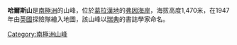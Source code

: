 {{coord|66|41|S|64|11|W|source:GNIS|display=title}}

'''哈爾斯山'''是[[南極洲|南極洲]]的山峰，位於[[葛拉漢地|葛拉漢地]]的[[弗因海岸|弗因海岸]]，海拔高度1,470米，在1947年由[[英國|英國]]探險隊繪入地圖，該山峰以[[瑞典|瑞典]]的書誌學家命名。

{{DEFAULTSORT:Mount Hulth}}
[[Category:南極洲山峰|Category:南極洲山峰]]


{{FoynCoast-geo-stub}}